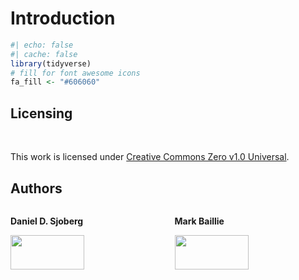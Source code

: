 # Introduction

```r
#| echo: false
#| cache: false
library(tidyverse)
# fill for font awesome icons
fa_fill <- "#606060"
```

## Licensing

<br>

This work is licensed under [Creative Commons Zero v1.0 Universal](https://creativecommons.org/publicdomain/zero/1.0/).


## Authors

::: columns
::: {.column width="50%"}
::: {.center}
**Daniel D. Sjoberg**

![](images/dan-circle-cropped.png){width="70%"}
![](images/genentech-logo.png){width="50%"}
:::
:::

::: {.column width="50%"}
::: {.center}
**Mark Baillie**

![](images/mark-circle.png){width="70%"}

![](images/novartis-logo.png){width="50%"}
:::
:::
:::
